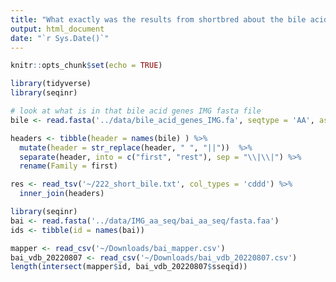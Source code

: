 ```yaml
---
title: "What exactly was the results from shortbred about the bile acid"
output: html_document
date: "`r Sys.Date()`"
---
```


```r
knitr::opts_chunk$set(echo = TRUE)
```

```r
library(tidyverse)
library(seqinr)
```

```r
# look at what is in that bile acid genes IMG fasta file
bile <- read.fasta('../data/bile_acid_genes_IMG.fa', seqtype = 'AA', as.string = T, whole.header = T)

headers <- tibble(header = names(bile) ) %>% 
  mutate(header = str_replace(header, " ", "||"))  %>% 
  separate(header, into = c("first", "rest"), sep = "\\|\\|") %>% 
  rename(Family = first)

res <- read_tsv('~/222_short_bile.txt', col_types = 'cddd') %>% 
  inner_join(headers)
```

```r
library(seqinr)
bai <- read.fasta('../data/IMG_aa_seq/bai_aa_seq/fasta.faa')
ids <- tibble(id = names(bai))
```


```r
mapper <- read_csv('~/Downloads/bai_mapper.csv')
bai_vdb_20220807 <- read_csv('~/Downloads/bai_vdb_20220807.csv')
length(intersect(mapper$id, bai_vdb_20220807$sseqid))
```


